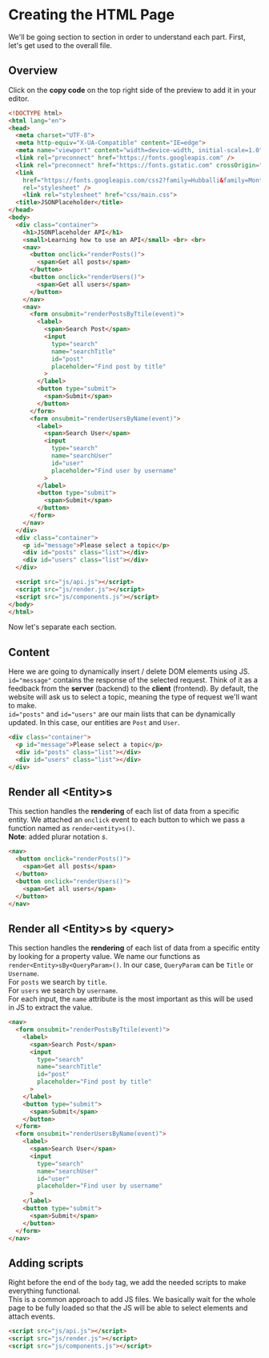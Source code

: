 # Creating the HTML Page

We'll be going section to section in order to understand each part. First, let's get used to the overall file.

## Overview

Click on the **copy code** on the top right side of the preview to add it in your editor.

```html filename="index.html" copy
<!DOCTYPE html>
<html lang="en">
<head>
  <meta charset="UTF-8">
  <meta http-equiv="X-UA-Compatible" content="IE=edge">
  <meta name="viewport" content="width=device-width, initial-scale=1.0">
  <link rel="preconnect" href="https://fonts.googleapis.com" />
  <link rel="preconnect" href="https://fonts.gstatic.com" crossOrigin="true" />
  <link
    href="https://fonts.googleapis.com/css2?family=Hubballi&family=Montserrat:ital,wght@0,100;0,200;0,300;0,400;0,500;0,600;0,700;0,800;0,900;1,100;1,200;1,300;1,400;1,500;1,600;1,700;1,800;1,900&display=swap"
    rel="stylesheet" />
    <link rel="stylesheet" href="css/main.css">
  <title>JSONPlaceholder</title>
</head>
<body>
  <div class="container">
    <h1>JSONPlaceholder API</h1>
    <small>Learning how to use an API</small> <br> <br>
    <nav> 
      <button onclick="renderPosts()"> 
        <span>Get all posts</span> 
      </button> 
      <button onclick="renderUsers()"> 
        <span>Get all users</span> 
      </button>
    </nav>
    <nav>
      <form onsubmit="renderPostsByTtile(event)"> 
        <label> 
          <span>Search Post</span> 
          <input 
            type="search" 
            name="searchTitle" 
            id="post"
            placeholder="Find post by title"
          > 
        </label> 
        <button type="submit"> 
          <span>Submit</span> 
        </button>
      </form>
      <form onsubmit="renderUsersByName(event)"> 
        <label> 
          <span>Search User</span> 
          <input 
            type="search" 
            name="searchUser" 
            id="user"
            placeholder="Find user by username"
          > 
        </label> 
        <button type="submit"> 
          <span>Submit</span> 
        </button>
      </form>
    </nav>
  </div>
  <div class="container">
    <p id="message">Please select a topic</p>
    <div id="posts" class="list"></div>
    <div id="users" class="list"></div>
  </div>

  <script src="js/api.js"></script>
  <script src="js/render.js"></script>
  <script src="js/components.js"></script>
</body>
</html>
```
Now let's separate each section.

## Content

Here we are going to dynamically insert / delete DOM elements using JS.  
`id="message"` contains the response of the selected request. Think of it as a feedback from the **server** (backend) to the **client** (frontend). By default, the website will ask us to select a topic, meaning the type of request we'll want to make.  
`id="posts"` and `id="users"` are our main lists that can be dynamically updated. In this case, our entities are `Post` and `User`.

```html
<div class="container">
  <p id="message">Please select a topic</p>
  <div id="posts" class="list"></div>
  <div id="users" class="list"></div>
</div> 
```

## Render all \<Entity>s
This section handles the **rendering** of each list of data from a specific entity. We attached an `onclick` event to each button to which we pass a function named as `render<entity>s()`.  
**Note**: added plurar notation *s*.

```html
<nav> 
  <button onclick="renderPosts()"> 
    <span>Get all posts</span> 
  </button> 
  <button onclick="renderUsers()"> 
    <span>Get all users</span> 
  </button>
</nav>
```

## Render all \<Entity>s by \<query>
This section handles the **rendering** of each list of data from a specific entity by looking for a property value. We name our functions as `render<Entity>sBy<QueryParam>()`. In our case, `QueryParam` can be `Title` or `Username`.  
For `posts` we search by `title`.  
For `users` we search by `username`.  
For each input, the `name` attribute is the most important as this will be used in JS to extract the value.

```html
<nav>
  <form onsubmit="renderPostsByTtile(event)"> 
    <label> 
      <span>Search Post</span> 
      <input 
        type="search" 
        name="searchTitle" 
        id="post"
        placeholder="Find post by title"
      > 
    </label> 
    <button type="submit"> 
      <span>Submit</span> 
    </button>
  </form>
  <form onsubmit="renderUsersByName(event)"> 
    <label> 
      <span>Search User</span> 
      <input 
        type="search" 
        name="searchUser" 
        id="user"
        placeholder="Find user by username"
      > 
    </label> 
    <button type="submit"> 
      <span>Submit</span> 
    </button>
  </form>
</nav>
```

## Adding scripts
Right before the end of the `body` tag, we add the needed scripts to make everything functional.  
This is a common approach to add JS files. We basically wait for the whole page to be fully loaded so that the JS will be able to select elements and attach events.

```html
<script src="js/api.js"></script>
<script src="js/render.js"></script>
<script src="js/components.js"></script>
```